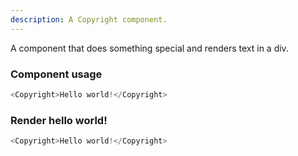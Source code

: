 ```yaml
---
description: A Copyright component.
---
```



A component that does something special and renders text in a div.

### Component usage
```js
<Copyright>Hello world!</Copyright>
```

### Render hello world!

```js live
<Copyright>Hello world!</Copyright>
```

